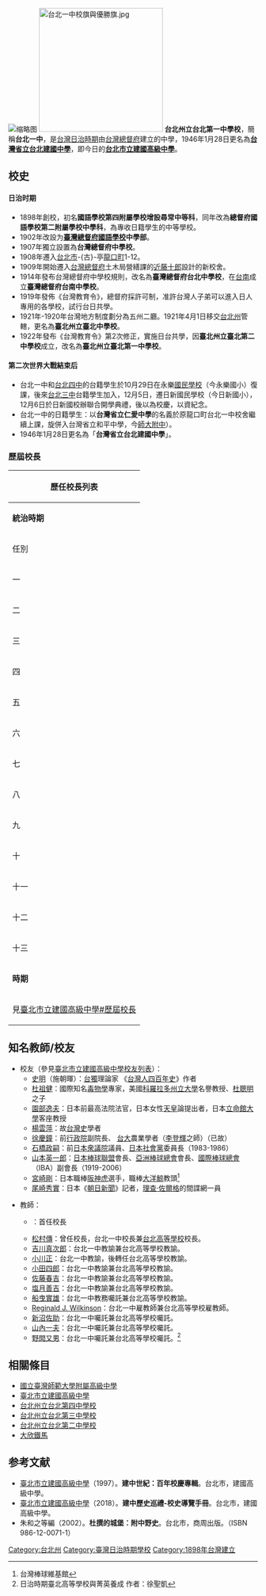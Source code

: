 [[File:Emblem_of_Taihoku_Prefectural_First_High_School.svg|缩略图]]
[[File:台北一中校旗與優勝旗.jpg|250px]]
'''台北州立台北第一中學校'''，簡稱'''台北一中'''，是[[台灣日治時期|台灣日治時期]]由[[台灣總督府|台灣總督府]]建立的中學，1946年1月28日更名為'''[[台北市立建國高級中學|台灣省立台北建國中學]]'''，即今日的'''[[台北市立建國高級中學|台北市立建國高級中學]]'''。

==校史==
====日治时期====
*1898年創校，初名'''國語學校第四附屬學校增設尋常中等科'''，同年改為'''總督府國語學校第二附屬學校中學科'''，為專收日籍學生的中等學校。
*1902年改設为'''[[臺灣總督府國語學校|臺灣總督府國語學校]]中學部'''。
*1907年獨立設置為'''台灣總督府中學校'''。
*1908年遷入[[台北市|台北市]]-{古}-亭[[龍口町|龍口町]]1-12。
*1909年開始遷入[[台灣總督府|台灣總督府]]土木局營繕課的[[近藤十郎|近藤十郎]]設計的新校舍。
*1914年發布台灣總督府中學校規則，改名為'''臺灣總督府台北中學校'''，在[[台南|台南]]成立'''臺灣總督府台南中學校'''。
*1919年發佈《台灣教育令》，總督府採許可制，准許台灣人子弟可以進入日人專用的各學校，試行台日共學。
*1921年-1920年台灣地方制度劃分為五州二廳。1921年4月1日移交[[台北州|台北州]]管轄，更名為'''臺北州立臺北中學校'''。
*1922年發布《台灣教育令》第2次修正，實施日台共學，因'''臺北州立臺北第二中學校'''成立，改名為'''臺北州立臺北第一中學校'''。

====第二次世界大戰結束后====
*台北一中和[[台北四中|台北四中]]的台籍學生於10月29日在永樂[[國民學校|國民學校]]（今永樂國小）復課，後來[[台北三中|台北三中]]台籍學生加入，12月5日，遷日新國民學校（今日新國小），12月6日於日新國校辦聯合開學典禮，後以為校慶，以資紀念。
*台北一中的日籍學生：以'''台灣省立仁愛中學'''的名義於原龍口町台北一中校舍繼續上課，旋併入台灣省立和平中學，今[[國立臺灣師範大學附屬高級中學|師大附中]]）。
*1946年1月28日更名為「'''台灣省立台北建國中學'''」。

=== 歷屆校長 ===
{| class="wikitable"
! colspan="4" style="white-space:nowrap" |歷任校長列表
|- align="center"
| colspan="4" |'''{{JPN}}統治時期'''
|- align="center"
|任別
|任期
|姓名
|簡介
|- align="center"
|一
|1896
|{{link-ja|町田則文|町田則文}}
|
|- align="center"
|二
|1902
|{{link-ja|田中敬一|田中敬一 (師範学校長)}}
|
|- align="center"
|三
| rowspan="2" |1907
| rowspan="2" |{{link-ja|本庄太一郎|本庄太一郎}}
| rowspan="2" |
|- align="center"
|四
|- align="center"
|五
|1912
|{{link-ja|廣江萬次郎|廣江萬次郎}}
|
|- align="center"
|六
|1913
|{{link-ja|土屋允安|土屋允安}}
|
|- align="center"
|七
|1916
|{{link-ja|松村傳|松村伝}}
|
|- align="center"
|八
|1925
|濱武元次
|
|- align="center"
|九
|1931
|十倉精一
|
|- align="center"
|十
|1934
|高橋隆
|
|- align="center"
|十一
|1938
|渡邊節治
|
|- align="center"
|十二
|1942
|森長整
|
|- align="center"
|十三
|1944
|志波俊夫
|
|- align="center"
| colspan="4" |'''{{ROC}}時期'''
|- align="center"
| colspan="4" |見[[臺北市立建國高級中學|臺北市立建國高級中學]][[臺北市立建國高級中學#歷屆校長|#歷屆校長]]
|}

==知名教師/校友==

* 校友（參見[[臺北市立建國高級中學校友列表|臺北市立建國高級中學校友列表]]）：
**[[史明|史明]]（施朝暉）：[[台獨|台獨]]理論家 《[[台灣人四百年史|台灣人四百年史]]》作者
**[[杜祖健|杜祖健]]：國際知名[[毒物學|毒物學]]專家，美國[[科羅拉多州立大學|科羅拉多州立大學]]名譽教授、[[杜聰明|杜聰明]]之子
**[[園部逸夫|園部逸夫]]：日本前最高法院法官，日本女性[[天皇|天皇]]論提出者，日本[[立命館大學|立命館大學]]客座教授
**[[楊雲萍|楊雲萍]]：故[[台灣史|台灣史]]學者
**[[徐慶鐘|徐慶鐘]]：前[[行政院|行政院]]副院長、 [[台大|台大]]農業學者（[[李登輝|李登輝]]之師）（已故）
**[[石橋政嗣|石橋政嗣]]：前[[日本衆議院|日本衆議院]]議員、[[日本社會黨|日本社會黨]]委員長（1983-1986）
**[[山本英一郎|山本英一郎]]：[[日本棒球聯盟|日本棒球聯盟]]會長、[[亞洲棒球總會|亞洲棒球總會]]會長、[[國際棒球總會|國際棒球總會]]（IBA）副會長（1919-2006）
**[[宮崎剛|宮崎剛]]：日本職棒[[阪神虎|阪神虎]]選手，職棒[[橫濱DeNA海灣之星|大洋鯨]]教頭<ref>台灣棒球維基館</ref>
**[[尾崎秀實|尾崎秀實]]：日本《[[朝日新聞|朝日新聞]]》記者，[[理查·佐爾格|理查·佐爾格]]的間諜網一員

* 教師：
**{{link-ja|町田則文|町田則文}}：{{link-ja|東京盲學校|東京盲学校}}首任校長
**[[松村傳|松村傳]]：曾任{{link-ja|三重縣立第一中學校|三重県立第一中學校}}校長，台北一中校長兼[[台北高等學校|台北高等學校]]校長。
**[[吉川真次郎|吉川真次郎]]：台北一中教諭兼台北高等學校教諭。
**[[小川正|小川正]]：台北一中教諭，後轉任台北高等學校教諭。
**[[小田四郎|小田四郎]]：台北一中教諭兼台北高等學校教諭。
**[[佐藤春吉|佐藤春吉]]：台北一中教諭兼台北高等學校教諭。
**[[鹽月桃甫|塩月善吉]]：台北一中教諭兼台北高等學校教諭。
**[[船曳實雄|船曳實雄]]：台北一中教務囑託兼台北高等學校教諭。
**[[Reginald_J._Wilkinson|Reginald J. Wilkinson]]：台北一中雇教師兼台北高等學校雇教師。
**[[新沼佐助|新沼佐助]]：台北一中囑託兼台北高等學校囑託。
**[[山內一夫|山內一夫]]：台北一中囑託兼台北高等學校囑託。
**[[野間又男|野間又男]]：台北一中囑託兼台北高等學校囑託。<ref>日治時期臺北高等學校與菁英養成 作者：徐聖凱</ref>

==相關條目==
* [[國立臺灣師範大學附屬高級中學|國立臺灣師範大學附屬高級中學]]
* [[臺北市立建國高級中學|臺北市立建國高級中學]]
* [[台北州立台北第四中學校|台北州立台北第四中學校]]
* [[台北州立台北第三中學校|台北州立台北第三中學校]]
* [[台北州立台北第二中學校|台北州立台北第二中學校]]
* [[大欣鐵馬|大欣鐵馬]]

==参考文献==
*[[臺北市立建國高級中學|臺北市立建國高級中學]]（1997）。'''建中世紀：百年校慶專輯'''。台北市，建國高級中學。
*[[臺北市立建國高級中學|臺北市立建國高級中學]]（2018）。'''建中歷史巡禮-校史導覽手冊'''。台北市，建國高級中學。
*朱和之等編（2002）。'''杜撰的城堡：附中野史'''。台北市，商周出版。（ISBN 986-12-0071-1）
<references/>

{{臺灣日治時期舊制中學校}}

[[Category:台北州|Category:台北州]]
[[Category:臺灣日治時期學校|Category:臺灣日治時期學校]]
[[Category:1898年台灣建立|Category:1898年台灣建立]]